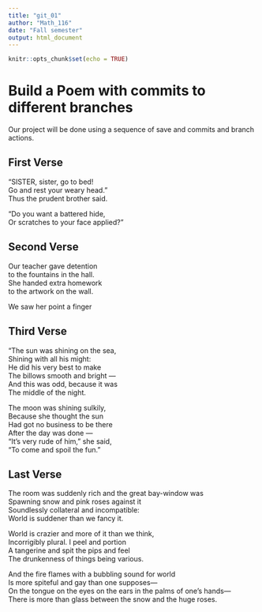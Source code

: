 ---
title: "git_01"
author: "Math_116"
date: "Fall semester"
output: html_document
---

```{r setup, include=FALSE}
knitr::opts_chunk$set(echo = TRUE)
```
# Build a Poem with commits to different branches
Our project will be done using a sequence of save and commits and branch actions.
<!-- Do not modify or change any text in "!--" bracketed areas such as this --- these are instructions to
you, if you change any of this the git program will notice it and compromise your git merging strategy !-->

## First Verse 
<!--Put the first five lines of a poem by Lewis Carrol in this section!-->
"SISTER, sister, go to bed!   
Go and rest your weary head."   
Thus the prudent brother said.   
  
"Do you want a battered hide,   
Or scratches to your face applied?"


## Second Verse
<!--Put the first five lines of a poem by Robert Frost here!-->
Our teacher gave detention  
to the fountains in the hall.  
She handed extra homework  
to the artwork on the wall.  
 
We saw her point a finger  


## Third Verse
<!--Put the first two verses of The Walrus and the Carpenter here!-->
"The sun was shining on the sea,  
      Shining with all his might:  
He did his very best to make  
      The billows smooth and bright —  
And this was odd, because it was  
      The middle of the night.  

The moon was shining sulkily,  
      Because she thought the sun  
Had got no business to be there  
      After the day was done —  
"It's very rude of him," she said,  
      "To come and spoil the fun."  


## Last Verse
<!--Put a short poem of your choice 8-20 lines,here!-->
The room was suddenly rich and the great bay-window was  
Spawning snow and pink roses against it  
Soundlessly collateral and incompatible:  
World is suddener than we fancy it.  

World is crazier and more of it than we think,  
Incorrigibly plural. I peel and portion  
A tangerine and spit the pips and feel  
The drunkenness of things being various.  

And the fire flames with a bubbling sound for world  
Is more spiteful and gay than one supposes—   
On the tongue on the eyes on the ears in the palms of   one's hands—  
There is more than glass between the snow and the huge   roses.  